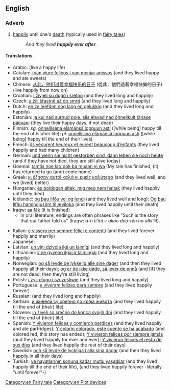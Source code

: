 ==English==

===Adverb===
{{head|en|adverb|head=[[happily]] [[ever]] [[after]]}}

# {{idiomatic|often preceded by "to live"}} [[happily]] until one's [[death]] (typically used in [[fairy tale]]s)
#: ''And they lived '''happily ever after'''.''

====Translations====
{{trans-top|happily until one's death}}
<!---These really shouldn't have glosses, but they're useful all the same. Perhaps as links turn blue their glosses could be removed?-->
* Arabic: {{t|ar|وعاشو عيشة سعيده}} (live a happy life)
* Catalan: [[i van viure feliços i van menjar anissos]] (and they lived happy and ate sweets)
* Chinese: [[从此，他们过着幸福快乐的日子]] (從此，他們過著幸福快樂的日子) (live happily from now on)
* Croatian: [[i živjeli su dugo i sretno]] (and they lived long and happily)
* Czech: [[a žili šťastně až do smrti]] (and they lived long and happily)
* Dutch: [[en ze leefden nog lang en gelukkig]] (and they lived long and happily)
* Estonian: [[ja kui nad surnud pole, siis elavad nad õnnelikult tänase päevani]] (they live their happy days, if not dead)
* Finnish: ''sg.'' [[onnellisena elämänsä loppuun asti]] ([while being] happy till the end of his/her life); ''pl.'' [[onnellisina elämänsä loppuun asti]] ([while being] happy till the end of their lives)
* French: [[ils vécurent heureux et eurent beaucoup d’enfants]] (they lived happily and had many children)
* German: [[und wenn sie nicht gestorben sind, dann leben sie noch heute]] (and if they have not died, they are still alive today)
* Goemai: [[tamtis noe lat/ dok ba muaan yi wa]] (My tale has finished, (it) has returned to go (and) come home)
* Greek: [[κι έζησαν αυτοί καλά κι εμείς καλύτερα]] (and they lived well, and we [lived] better)
* Hungarian: [[és boldogan éltek, míg meg nem haltak]] (they lived happily until they died)
* Icelandic: [[og þau lifðu vel og lengi]] (and they lived well and long); [[Og þau lifðu hamingjusöm til æviloka]] (and they lived happily until their death)
* Iraqw: [[aa fák]] (it is finished)
** In oral literature, endings are often phrases like "Such is the story that our father told us" (Iraqw: ''a-n ti'itá-r akóo doo-rén na alki'íit'').
{{trans-mid}}
* Italian: [[e vissero per sempre felici e contenti]] (and they lived forever happily and merrily)
* Japanese: {{t|ja|めでたしめでたし|tr=medetashi medetashi|sc=Jpan}}
* Latvian: [[un viņi dzīvoja ilgi un laimīgi]] (and they lived long and happily)
* Lithuanian: [[ir jie gyveno ilgai ir laimingai]] (and they lived long and happily)
* Norwegian: [[og så levde de lykkelig alle sine dager]] (and then they lived happily all their days); [[og er de ikke døde, så lever de ennå]] (and [if] they are not dead, then they're still living)
* Polish: [[i żyli długo i szczęśliwie]] (and they lived long and happily)
* Portuguese: [[e viveram felizes para sempre]] (and they lived happily forever)
* Russian: {{t|ru|и жили они долго и счастливо}} (and they lived long and happily)
* Serbian: [[и живели су срећно до краја живота]] (and they lived happily till the end of (their) life)
* Slovene: [[in živeli so srečno do konca svojih dni]] (and they lived happily till the end of (their) life)
* Spanish: [[Y vivieron felices y comieron perdices]] (and they lived happily and ate partridges); [[Y colorín colorado, este cuento se ha acabado]] (and colored red, this story has ended); [[Y vivieron felices por siempre jamás]] (and they lived happily for ever and ever); [[Y vivieron felices el resto de sus días]] (and they lived happily the rest of their days)
* Swedish: [[och så levde de lyckliga i alla sina dagar]] (and then they lived happily in all their days)
* Turkish: [[ve hayatlarının sonuna kadar mutlu yaşadılar]] (and they lived happily till the end of their life), {{t|tr|ve sonsuza kadar mutlu yaşadılar}} (and they lived happily forever -literally "until forever"-)
{{trans-bottom}}

[[Category:en:Fairy tale]]
[[Category:en:Plot devices]]